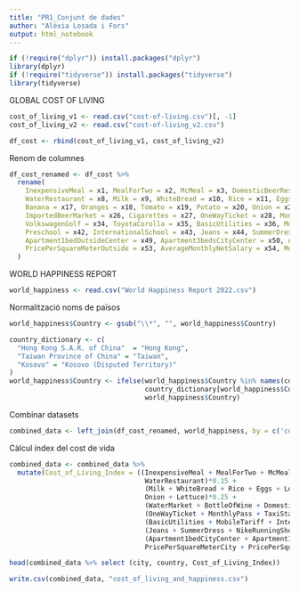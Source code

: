 ```yaml
---
title: "PR1_Conjunt de dades"
author: "Alèxia Losada i Fors"
output: html_notebook
---
```



```r
if (!require("dplyr")) install.packages("dplyr")
library(dplyr)
if (!require("tidyverse")) install.packages("tidyverse")
library(tidyverse)
```

GLOBAL COST OF LIVING


```r
cost_of_living_v1 <- read.csv("cost-of-living.csv")[, -1]
cost_of_living_v2 <- read.csv("cost-of-living_v2.csv")
```


```r
df_cost <- rbind(cost_of_living_v1, cost_of_living_v2)
```

Renom de columnes

```r
df_cost_renamed <- df_cost %>%
  rename(
    InexpensiveMeal = x1, MealForTwo = x2, McMeal = x3, DomesticBeerRestaurant = x4, ImportedBeerRestaurant = x5, Cappuccino = x6, CokePepsi = x7,
    WaterRestaurant = x8, Milk = x9, WhiteBread = x10, Rice = x11, Eggs = x12, LocalCheese = x13, ChickenFillets = x14, BeefRound = x15, Apples = x16,
    Banana = x17, Oranges = x18, Tomato = x19, Potato = x20, Onion = x21, Lettuce = x22, WaterMarket = x23, BottleOfWine = x24, DomesticBeerMarket = x25,
    ImportedBeerMarket = x26, Cigarettes = x27, OneWayTicket = x28, MonthlyPass = x29, TaxiStart = x30, Taxi1km = x31, Taxi1hrWaiting = x32, Gasoline = x33,
    VolkswagenGolf = x34, ToyotaCorolla = x35, BasicUtilities = x36, MobileTariff = x37, Internet = x38, FitnessClub = x39, TennisCourtRent = x40, Cinema = x41,
    Preschool = x42, InternationalSchool = x43, Jeans = x44, SummerDress = x45, NikeRunningShoes = x46, MenLeatherShoes = x47, Apartment1bedCityCenter = x48,
    Apartment1bedOutsideCenter = x49, Apartment3bedsCityCenter = x50, Apartment3bedsOutsideCenter = x51, PricePerSquareMeterCity = x52,
    PricePerSquareMeterOutside = x53, AverageMonthlyNetSalary = x54, MortgageInterestRate = x55
  )
```

WORLD HAPPINESS REPORT

```r
world_happiness <- read.csv("World Happiness Report 2022.csv")
```
Normalització noms de països

```r
world_happiness$Country <- gsub("\\*", "", world_happiness$Country)

country_dictionary <- c(
  "Hong Kong S.A.R. of China"  = "Hong Kong",
  "Taiwan Province of China" = "Taiwan",
  "Kosovo" = "Kosovo (Disputed Territory)"
)
world_happiness$Country <- ifelse(world_happiness$Country %in% names(country_dictionary),
                                  country_dictionary[world_happiness$Country],
                                  world_happiness$Country)

```

Combinar datasets

```r
combined_data <- left_join(df_cost_renamed, world_happiness, by = c('country' = 'Country'))
```

Càlcul index del cost de vida

```r
combined_data <- combined_data %>%
  mutate(Cost_of_Living_Index = ((InexpensiveMeal + MealForTwo + McMeal + DomesticBeerRestaurant + ImportedBeerRestaurant + Cappuccino + CokePepsi +
                                  WaterRestaurant)*0.15 +
                                  (Milk + WhiteBread + Rice + Eggs + LocalCheese + ChickenFillets + BeefRound + Apples + Banana + Oranges + Tomato + Potato +
                                  Onion + Lettuce)*0.25 + 
                                  (WaterMarket + BottleOfWine + DomesticBeerMarket + ImportedBeerMarket + Cigarettes)*0.05  + 
                                  (OneWayTicket + MonthlyPass + TaxiStart + Taxi1km + Taxi1hrWaiting + Gasoline + VolkswagenGolf + ToyotaCorolla) *0.1 +
                                  (BasicUtilities + MobileTariff + Internet + FitnessClub + TennisCourtRent + Cinema + Preschool + InternationalSchool) * 0.1 + 
                                  (Jeans + SummerDress + NikeRunningShoes + MenLeatherShoes) * 0.05 + 
                                  (Apartment1bedCityCenter + Apartment1bedOutsideCenter + Apartment3bedsCityCenter + Apartment3bedsOutsideCenter +
                                  PricePerSquareMeterCity + PricePerSquareMeterOutside) *0.3 ))

head(combined_data %>% select (city, country, Cost_of_Living_Index))
```

```r
write.csv(combined_data, "cost_of_living_and_happiness.csv")
```



